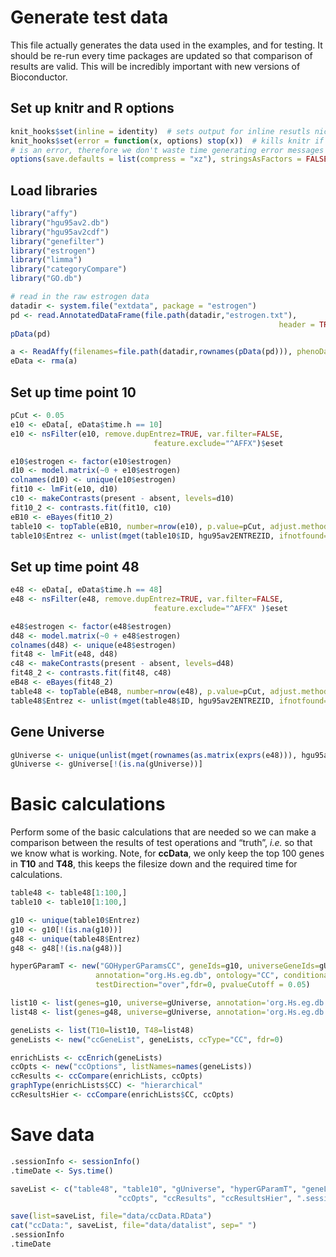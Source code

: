 # Generate test data

This file actually generates the data used in the examples, and for testing. It should be re-run every time packages are updated so that comparison of results are valid. This will be incredibly important with new versions of Bioconductor.

## Set up knitr and R options
```r
knit_hooks$set(inline = identity)  # sets output for inline resutls nicely
knit_hooks$set(error = function(x, options) stop(x))  # kills knitr if there
# is an error, therefore we don't waste time generating error messages
options(save.defaults = list(compress = "xz"), stringsAsFactors = FALSE)
```

## Load libraries
```r
library("affy")
library("hgu95av2.db")
library("hgu95av2cdf")
library("genefilter")
library("estrogen")
library("limma")
library("categoryCompare")
library("GO.db")
```

```r
# read in the raw estrogen data
datadir <- system.file("extdata", package = "estrogen")
pd <- read.AnnotatedDataFrame(file.path(datadir,"estrogen.txt"), 
															header = TRUE, sep = "", row.names = 1)
pData(pd)

a <- ReadAffy(filenames=file.path(datadir,rownames(pData(pd))), phenoData = pd, verbose = TRUE)
eData <- rma(a)
```

## Set up time point 10
```r
pCut <- 0.05
e10 <- eData[, eData$time.h == 10]
e10 <- nsFilter(e10, remove.dupEntrez=TRUE, var.filter=FALSE, 
								feature.exclude="^AFFX")$eset

e10$estrogen <- factor(e10$estrogen)
d10 <- model.matrix(~0 + e10$estrogen)
colnames(d10) <- unique(e10$estrogen)
fit10 <- lmFit(e10, d10)
c10 <- makeContrasts(present - absent, levels=d10)
fit10_2 <- contrasts.fit(fit10, c10)
eB10 <- eBayes(fit10_2)
table10 <- topTable(eB10, number=nrow(e10), p.value=pCut, adjust.method="BH")
table10$Entrez <- unlist(mget(table10$ID, hgu95av2ENTREZID, ifnotfound=NA))
```

## Set up time point 48
```r
e48 <- eData[, eData$time.h == 48]
e48 <- nsFilter(e48, remove.dupEntrez=TRUE, var.filter=FALSE, 
								feature.exclude="^AFFX" )$eset

e48$estrogen <- factor(e48$estrogen)
d48 <- model.matrix(~0 + e48$estrogen)
colnames(d48) <- unique(e48$estrogen)
fit48 <- lmFit(e48, d48)
c48 <- makeContrasts(present - absent, levels=d48)
fit48_2 <- contrasts.fit(fit48, c48)
eB48 <- eBayes(fit48_2)
table48 <- topTable(eB48, number=nrow(e48), p.value=pCut, adjust.method="BH")
table48$Entrez <- unlist(mget(table48$ID, hgu95av2ENTREZID, ifnotfound=NA))
```

## Gene Universe
```r
gUniverse <- unique(unlist(mget(rownames(as.matrix(exprs(e48))), hgu95av2ENTREZID, ifnotfound=NA)))
gUniverse <- gUniverse[!(is.na(gUniverse))]
```

# Basic calculations

Perform some of the basic calculations that are needed so we can make a comparison between the results of test operations and "truth", *i.e.* so that we know what is working. Note, for **ccData**, we only keep the top 100 genes in **T10** and **T48**, this keeps the filesize down and the required time for calculations.

```r
table48 <- table48[1:100,]
table10 <- table10[1:100,]

g10 <- unique(table10$Entrez)
g10 <- g10[!(is.na(g10))]
g48 <- unique(table48$Entrez)
g48 <- g48[!(is.na(g48))]

hyperGParamT <- new("GOHyperGParamsCC", geneIds=g10, universeGeneIds=gUniverse, 
                   annotation="org.Hs.eg.db", ontology="CC", conditional=FALSE, 
                   testDirection="over",fdr=0, pvalueCutoff = 0.05)

list10 <- list(genes=g10, universe=gUniverse, annotation='org.Hs.eg.db')
list48 <- list(genes=g48, universe=gUniverse, annotation='org.Hs.eg.db')

geneLists <- list(T10=list10, T48=list48)
geneLists <- new("ccGeneList", geneLists, ccType="CC", fdr=0)

enrichLists <- ccEnrich(geneLists)
ccOpts <- new("ccOptions", listNames=names(geneLists))
ccResults <- ccCompare(enrichLists, ccOpts)
graphType(enrichLists$CC) <- "hierarchical"
ccResultsHier <- ccCompare(enrichLists$CC, ccOpts)
```

# Save data
```r
.sessionInfo <- sessionInfo()
.timeDate <- Sys.time()

saveList <- c("table48", "table10", "gUniverse", "hyperGParamT", "geneLists", "enrichLists",
						"ccOpts", "ccResults", "ccResultsHier", ".sessionInfo", ".timeDate")

save(list=saveList, file="data/ccData.RData")
cat("ccData:", saveList, file="data/datalist", sep=" ")
.sessionInfo
.timeDate
```